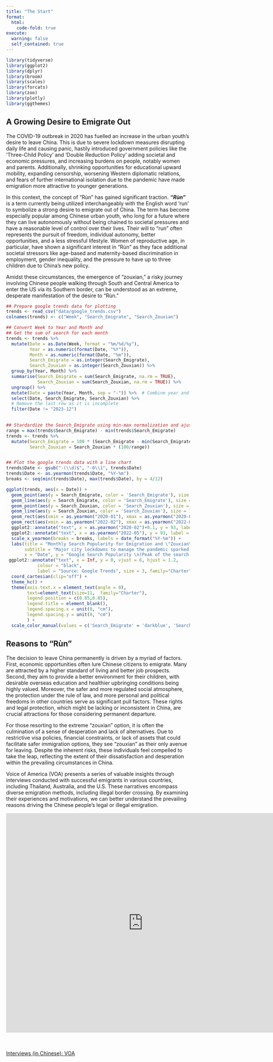 ```yaml
---
title: "The Start"
format:
  html:
    code-fold: true
execute: 
  warning: false
  self_contained: true
---
```


```r
library(tidyverse)
library(ggplot2)
library(dplyr)
library(broom)
library(scales)
library(forcats)
library(zoo) 
library(plotly)
library(ggthemes)
```

## A Growing Desire to Emigrate Out

The COVID-19 outbreak in 2020 has fuelled an increase in the urban youth's desire to leave China. This is due to severe lockdown measures disrupting daily life and causing panic, hastily introduced government policies like the 'Three-Child Policy' and 'Double Reduction Policy' adding societal and economic pressures, and increasing burdens on people, notably women and parents. Additionally, shrinking opportunities for educational upward mobility, expanding censorship, worsening Western diplomatic relations, and fears of further international isolation due to the pandemic have made emigration more attractive to younger generations.

In this context, the concept of “Rùn” has gained significant traction. ***"Rùn"*** is a term currently being utilized interchangeably with the English word 'run' to symbolize a strong desire to emigrate out of China. The term has become especially popular among Chinese urban youth, who long for a future where they can live autonomously without being chained to societal pressures and have a reasonable level of control over their lives. Their will to “run” often represents the pursuit of freedom, individual autonomy, better opportunities, and a less stressful lifestyle. Women of reproductive age, in particular, have shown a significant interest in “Rùn” as they face additional societal stressors like age-based and maternity-based discrimination in employment, gender inequality, and the pressure to have up to three children due to China's new policy. 

Amidst these circumstances, the emergence of “zouxian,” a risky journey involving Chinese people walking through South and Central America to enter the US via its Southern border, can be understood as an extreme, desperate manifestation of the desire to "Rùn."

```r
## Prepare google trends data for plotting
trends <- read_csv("data/google_trends.csv")
colnames(trends) <- c("Week", "Search_Emigrate", "Search_Zouxian")

## Convert Week to Year and Month and
## Get the sum of search for each month
trends <- trends %>% 
  mutate(Date = as.Date(Week, format = "%m/%d/%y"),
         Year = as.numeric(format(Date, "%Y")),
         Month = as.numeric(format(Date, "%m")),
         Search_Emigrate = as.integer(Search_Emigrate),
         Search_Zouxian = as.integer(Search_Zouxian)) %>% 
  group_by(Year, Month) %>%
  summarise(Search_Emigrate = sum(Search_Emigrate, na.rm = TRUE),
            Search_Zouxian = sum(Search_Zouxian, na.rm = TRUE)) %>%
  ungroup() %>% 
  mutate(Date = paste(Year, Month, sep = "-")) %>%  # Combine year and month to Date
  select(Date, Search_Emigrate, Search_Zouxian) %>% 
  # Remove the last row as it is incomplete
  filter(Date != "2023-12")
  

## Stardardize the Search_Emigrate using min-max normalization and ajust the scale scale for Search_Zouxian accordingly
range = max(trends$Search_Emigrate) - min(trends$Search_Emigrate)
trends <- trends %>% 
  mutate(Search_Emigrate = 100 * (Search_Emigrate - min(Search_Emigrate)) / range,
         Search_Zouxian = Search_Zouxian * (100/range))


## Plot the google trends data with a line chart
trends$Date <- gsub("-(\\d)$", "-0\\1", trends$Date)
trends$Date <- as.yearmon(trends$Date, "%Y-%m")
breaks <- seq(min(trends$Date), max(trends$Date), by = 4/12)

ggplot(trends, aes(x = Date)) +
  geom_point(aes(y = Search_Emigrate, color = 'Search_Emigrate'), size = 1.5 ) +
  geom_line(aes(y = Search_Emigrate, color = 'Search_Emigrate'), size = 1) +
  geom_point(aes(y = Search_Zouxian, color = 'Search_Zouxian'), size = 1.5 ) +
  geom_line(aes(y = Search_Zouxian, color = 'Search_Zouxian'), size = 1) +
  geom_rect(aes(xmin = as.yearmon("2020-01"), xmax = as.yearmon("2020-04"), ymin = -Inf, ymax = Inf), fill = "lightgrey", alpha = 0.01) +
  geom_rect(aes(xmin = as.yearmon("2022-02"), xmax = as.yearmon("2022-08"), ymin = -Inf, ymax = Inf), fill = "lightgrey", alpha = 0.01) +
  ggplot2::annotate("text", x = as.yearmon("2020-02")+0.1, y = 93, label = "Wuhan \nLockdown", color = "black",size = 3, family="Charter") +
  ggplot2::annotate("text", x = as.yearmon("2022-05"), y = 93, label = "Shanghai \nLockdown", color = "black", size = 3, family="Charter") +
  scale_x_yearmon(breaks = breaks, labels = date_format("%Y-%m")) +
  labs(title = "Monthly Search Popularity for Emigration and \"Zouxian\" 2020-2023",
       subtitle = "Major city lockdowns to manage the pandemic sparked a surge in online searches.",
       x = "Date", y = "Google Search Popularity \n(Peak of the search for \"emigrate\"=100)") +
 ggplot2::annotate("text", x = Inf, y = 0, vjust = 6, hjust = 1.2,
            colour = "black",
            label = "Source: Google Trends", size = 3, family="Charter") +
  coord_cartesian(clip="off") +
  theme_hc() +
  theme(axis.text.x = element_text(angle = 0),
        text=element_text(size=11,  family="Charter"), 
        legend.position = c(0.85,0.85),
        legend.title = element_blank(),
        legend.spacing.x = unit(0, "cm"),
        legend.spacing.y = unit(0, "cm") 
        ) +        
  scale_color_manual(values = c('Search_Emigrate' = 'darkblue', 'Search_Zouxian' = 'darkorange'))

```
## Reasons to "Rùn" 

The decision to leave China permanently is driven by a myriad of factors. First, economic opportunities often lure Chinese citizens to emigrate. Many are attracted by a higher standard of living and better job prospects. Second, they aim to provide a better environment for their children, with desirable overseas education and healthier upbringing conditions being highly valued. Moreover, the safer and more regulated social atmosphere, the protection under the rule of law, and more personal and political freedoms in other countries serve as significant pull factors. These rights and legal protection, which might be lacking or inconsistent in China, are crucial attractions for those considering permanent departure.

For those resorting to the extreme "zouxian" option, it is often the culmination of a sense of desperation and lack of alternatives. Due to restrictive visa policies, financial constraints, or lack of assets that could facilitate safer immigration options, they see "zouxian" as their only avenue for leaving. Despite the inherent risks, these individuals feel compelled to take the leap, reflecting the extent of their dissatisfaction and desperation within the prevailing circumstances in China.

Voice of America (VOA) presents a series of valuable insights through interviews conducted with successful emigrants in various countries, including Thailand, Australia, and the U.S. These narratives encompass diverse emigration methods, including illegal border crossing. By examining their experiences and motivations, we can better understand the prevailing reasons driving the Chinese people's legal or illegal emigration.


```{=html}
<iframe src="https://zj117.shinyapps.io/voa_topics" style="border: none; width: 750px; height: 600px"></iframe>

```

<br></br>
[Interviews (in Chinese): VOA](https://projects.voanews.com/china/runners-without-borders/){target="_blank"}
